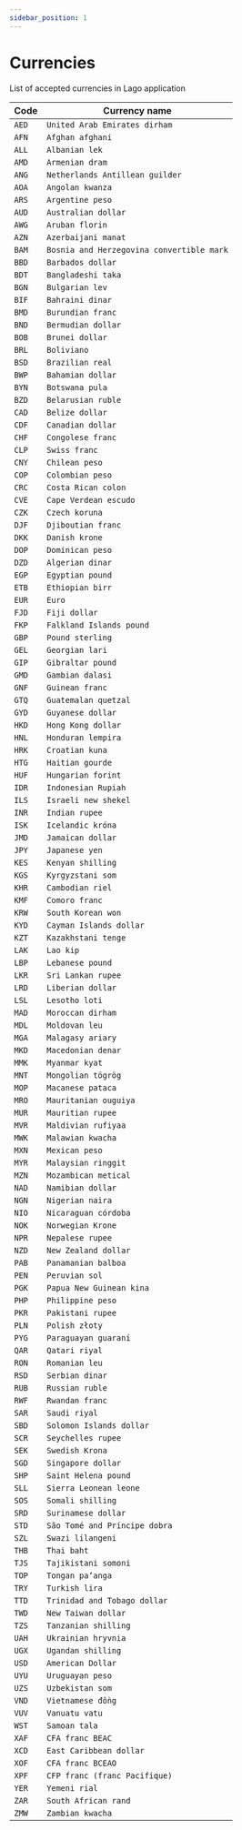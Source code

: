 ```yaml
---
sidebar_position: 1
---
```


# Currencies

List of accepted currencies in Lago application

| Code | Currency name |
|--|--|
| `AED` | `United Arab Emirates dirham` |
| `AFN` | `Afghan afghani` |
| `ALL` | `Albanian lek` |
| `AMD` | `Armenian dram` |
| `ANG` | `Netherlands Antillean guilder` |
| `AOA` | `Angolan kwanza` |
| `ARS` | `Argentine peso` |
| `AUD` | `Australian dollar` |
| `AWG` | `Aruban florin` |
| `AZN` | `Azerbaijani manat` |
| `BAM` | `Bosnia and Herzegovina convertible mark` |
| `BBD` | `Barbados dollar` |
| `BDT` | `Bangladeshi taka` |
| `BGN` | `Bulgarian lev` |
| `BIF` | `Bahraini dinar` |
| `BMD` | `Burundian franc` |
| `BND` | `Bermudian dollar` |
| `BOB` | `Brunei dollar` |
| `BRL` | `Boliviano` |
| `BSD` | `Brazilian real` |
| `BWP` | `Bahamian dollar` |
| `BYN` | `Botswana pula` |
| `BZD` | `Belarusian ruble` |
| `CAD` | `Belize dollar` |
| `CDF` | `Canadian dollar` |
| `CHF` | `Congolese franc` |
| `CLP` | `Swiss franc` |
| `CNY` | `Chilean peso` |
| `COP` | `Colombian peso` |
| `CRC` | `Costa Rican colon` |
| `CVE` | `Cape Verdean escudo` |
| `CZK` | `Czech koruna` |
| `DJF` | `Djiboutian franc` |
| `DKK` | `Danish krone` |
| `DOP` | `Dominican peso` |
| `DZD` | `Algerian dinar` |
| `EGP` | `Egyptian pound` |
| `ETB` | `Ethiopian birr` |
| `EUR` | `Euro` |
| `FJD` | `Fiji dollar` |
| `FKP` | `Falkland Islands pound` |
| `GBP` | `Pound sterling` |
| `GEL` | `Georgian lari` |
| `GIP` | `Gibraltar pound` |
| `GMD` | `Gambian dalasi` |
| `GNF` | `Guinean franc` |
| `GTQ` | `Guatemalan quetzal` |
| `GYD` | `Guyanese dollar` |
| `HKD` | `Hong Kong dollar` |
| `HNL` | `Honduran lempira` |
| `HRK` | `Croatian kuna` |
| `HTG` | `Haitian gourde` |
| `HUF` | `Hungarian forint` |
| `IDR` | `Indonesian Rupiah` |
| `ILS` | `Israeli new shekel` |
| `INR` | `Indian rupee` |
| `ISK` | `Icelandic króna` |
| `JMD` | `Jamaican dollar` |
| `JPY` | `Japanese yen` |
| `KES` | `Kenyan shilling` |
| `KGS` | `Kyrgyzstani som` |
| `KHR` | `Cambodian riel` |
| `KMF` | `Comoro franc` |
| `KRW` | `South Korean won` |
| `KYD` | `Cayman Islands dollar` |
| `KZT` | `Kazakhstani tenge` |
| `LAK` | `Lao kip` |
| `LBP` | `Lebanese pound` |
| `LKR` | `Sri Lankan rupee` |
| `LRD` | `Liberian dollar` |
| `LSL` | `Lesotho loti` |
| `MAD` | `Moroccan dirham` |
| `MDL` | `Moldovan leu` |
| `MGA` | `Malagasy ariary` |
| `MKD` | `Macedonian denar` |
| `MMK` | `Myanmar kyat` |
| `MNT` | `Mongolian tögrög` |
| `MOP` | `Macanese pataca` |
| `MRO` | `Mauritanian ouguiya` |
| `MUR` | `Mauritian rupee` |
| `MVR` | `Maldivian rufiyaa` |
| `MWK` | `Malawian kwacha` |
| `MXN` | `Mexican peso` |
| `MYR` | `Malaysian ringgit` |
| `MZN` | `Mozambican metical` |
| `NAD` | `Namibian dollar` |
| `NGN` | `Nigerian naira` |
| `NIO` | `Nicaraguan córdoba` |
| `NOK` | `Norwegian Krone` |
| `NPR` | `Nepalese rupee` |
| `NZD` | `New Zealand dollar` |
| `PAB` | `Panamanian balboa` |
| `PEN` | `Peruvian sol` |
| `PGK` | `Papua New Guinean kina` |
| `PHP` | `Philippine peso` |
| `PKR` | `Pakistani rupee` |
| `PLN` | `Polish złoty` |
| `PYG` | `Paraguayan guaraní` |
| `QAR` | `Qatari riyal` |
| `RON` | `Romanian leu` |
| `RSD` | `Serbian dinar` |
| `RUB` | `Russian ruble` |
| `RWF` | `Rwandan franc` |
| `SAR` | `Saudi riyal` |
| `SBD` | `Solomon Islands dollar` |
| `SCR` | `Seychelles rupee` |
| `SEK` | `Swedish Krona` |
| `SGD` | `Singapore dollar` |
| `SHP` | `Saint Helena pound` |
| `SLL` | `Sierra Leonean leone` |
| `SOS` | `Somali shilling` |
| `SRD` | `Surinamese dollar` |
| `STD` | `São Tomé and Príncipe dobra` |
| `SZL` | `Swazi lilangeni` |
| `THB` | `Thai baht` |
| `TJS` | `Tajikistani somoni` |
| `TOP` | `Tongan paʻanga` |
| `TRY` | `Turkish lira` |
| `TTD` | `Trinidad and Tobago dollar` |
| `TWD` | `New Taiwan dollar` |
| `TZS` | `Tanzanian shilling` |
| `UAH` | `Ukrainian hryvnia` |
| `UGX` | `Ugandan shilling` |
| `USD` | `American Dollar` |
| `UYU` | `Uruguayan peso` |
| `UZS` | `Uzbekistan som` |
| `VND` | `Vietnamese đồng` |
| `VUV` | `Vanuatu vatu` |
| `WST` | `Samoan tala` |
| `XAF` | `CFA franc BEAC` |
| `XCD` | `East Caribbean dollar` |
| `XOF` | `CFA franc BCEAO` |
| `XPF` | `CFP franc (franc Pacifique)` |
| `YER` | `Yemeni rial` |
| `ZAR` | `South African rand` |
| `ZMW` | `Zambian kwacha` |
